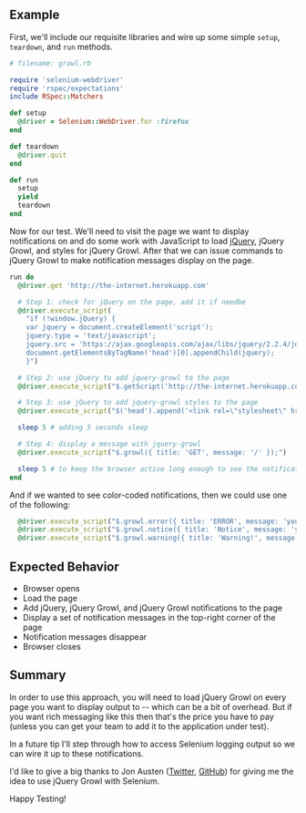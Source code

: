 ## Example

First, we'll include our requisite libraries and wire up some simple `setup`, `teardown`, and `run` methods.

```ruby
# filename: growl.rb

require 'selenium-webdriver'
require 'rspec/expectations'
include RSpec::Matchers

def setup
  @driver = Selenium::WebDriver.for :firefox
end

def teardown
  @driver.quit
end

def run
  setup
  yield
  teardown
end
```

Now for our test. We'll need to visit the page we want to display notifications on and do some work with JavaScript to load [jQuery](http://jquery.com/), jQuery Growl, and styles for jQuery Growl. After that we can issue commands to jQuery Growl to make notification messages display on the page.

```ruby
run do
  @driver.get 'http://the-internet.herokuapp.com'

  # Step 1: check for jQuery on the page, add it if needbe
  @driver.execute_script(
    "if (!window.jQuery) {
    var jquery = document.createElement('script');
    jquery.type = 'text/javascript';
    jquery.src = 'https://ajax.googleapis.com/ajax/libs/jquery/2.2.4/jquery.min.js';
    document.getElementsByTagName('head')[0].appendChild(jquery);
    }")

  # Step 2: use jQuery to add jquery-growl to the page
  @driver.execute_script("$.getScript('http://the-internet.herokuapp.com/js/vendor/jquery.growl.js')")

  # Step 3: use jQuery to add jquery-growl styles to the page
  @driver.execute_script("$('head').append('<link rel=\"stylesheet\" href=\"http://the-internet.herokuapp.com/css/jquery.growl.css\" type=\"text/css\" />');")

  sleep 5 # adding 5 seconds sleep

  # Step 4: display a message with jquery-growl
  @driver.execute_script("$.growl({ title: 'GET', message: '/' });")

  sleep 5 # to keep the browser active long enough to see the notifications
end
```

And if we wanted to see color-coded notifications, then we could use one of the following:

```ruby
  @driver.execute_script("$.growl.error({ title: 'ERROR', message: 'your error message goes here' });")
  @driver.execute_script("$.growl.notice({ title: 'Notice', message: 'your notice message goes here' });")
  @driver.execute_script("$.growl.warning({ title: 'Warning!', message: 'your warning message goes here' });")
```

## Expected Behavior

+ Browser opens
+ Load the page
+ Add jQuery, jQuery Growl, and jQuery Growl notifications to the page
+ Display a set of notification messages in the top-right corner of the page
+ Notification messages disappear
+ Browser closes

## Summary

In order to use this approach, you will need to load jQuery Growl on every page you want to display output to -- which can be a bit of overhead. But if you want rich messaging like this then that's the price you have to pay (unless you can get your team to add it to the application under test).

In a future tip I'll step through how to access Selenium logging output so we can wire it up to these notifications.

I'd like to give a big thanks to Jon Austen ([Twitter](https://twitter.com/austenjt), [GitHub](https://github.com/djangofan)) for giving me the idea to use jQuery Growl with Selenium.

Happy Testing!

